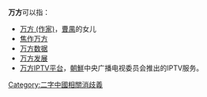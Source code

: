 {{not|方方}}
'''万方'''可以指：
* [[万方_(作家)|万方 (作家)]]，[[曹禺|曹禺]]的女儿
* [[焦作万方|焦作万方]]
* [[万方数据|万方数据]]
* [[万方发展|万方发展]]
* [[万方IPTV平台|万方IPTV平台]]，[[朝鲜民主主义人民共和国|朝鮮]]中央广播电视委员会推出的IPTV服务。

{{disambig}}

[[Category:二字中國相關消歧義|Category:二字中國相關消歧義]]